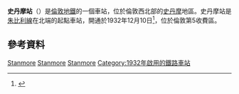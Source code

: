 {{expand|time=2016-02-29T16:10:37+00:00}}
{{Infobox London station|symbol=underground
| name = 史丹摩<br />Stanmore  
| image_name = Stanmore tube station 1.jpg 
| manager = [[倫敦地鐵|倫敦地鐵]] 
| fare_zone = 5 
| locale = [[史丹摩|史丹摩]] 
| borough = [[哈羅區|哈羅區]] 
| original = [[大都會鐵路|大都會鐵路]]
| platforms=3 
<!--| tubeexits05 = 2.236 
| tubeexits06 = 2.547 
| tubeexits07 = {{increase}} 2.828 
| tubeexits08 = {{decrease}} 2.780
| tubeexits09 = {{increase}} 2.78-->
| access = yes | access_note = <ref>{{citation step free tube map}}</ref>
|latitude={{decdeg|51|37|10|N|4}}
|longitude={{decdeg|0|18|10|W|4}}
}}
'''史丹摩站'''（{{lang-en|Stanmore tube station}}）是[[倫敦地鐵|倫敦地鐵]]的一個車站，位於倫敦西北部的[[史丹摩|史丹摩]]地區。史丹摩站是[[朱比利線|朱比利線]]在北端的起點車站，開通於1932年12月10日<ref name="rose">{{cite book |last=Rose |first=Douglas |title=The London Underground, A Diagrammatic History |year=1999 |origyear=1980 |edition=7th |publisher=Douglas Rose/Capital Transport |isbn=1-85414-219-4 }}</ref>，位於倫敦第5收費區。 
==參考資料==
{{Commonscat|Stanmore tube station|史丹摩站}}
{{reflist}}

{{倫敦地鐵銀禧線}}

[[Category:銀禧線車站|Stanmore]]
[[Category:哈羅區鐵路車站|Stanmore]]
[[Category:倫敦通宵地鐵車站|Stanmore]]
[[Category:1932年啟用的鐵路車站|Category:1932年啟用的鐵路車站]]